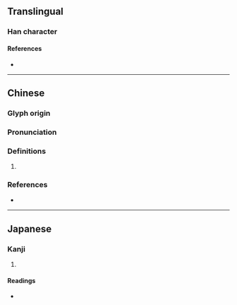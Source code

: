 {{character info/new}}
==Translingual==

===Han character===
{{Han char|rn=75|rad=木|as=08|sn=12|four=44207|canj=DDOIN|ids=⿱林今}}

====References====
* {{Han ref|kx=0535.080|dkj=14996|dj=0923.030|hdz=21226.050|uh=68FD|ud=26877|bh=D9C7|bd=55751}}

----

==Chinese==
{{zh-forms}}

===Glyph origin===
{{Han etym}}

===Pronunciation===
{{zh-pron
|m=chēn,shēn
|c=sam1,cam1
|mc=y
|oc=y
|cat=
}}

===Definitions===
{{zh-hanzi}}

# {{rfdef|zh}}

===References===
* {{R:yue:mfccd}}

----

==Japanese==

===Kanji===
{{ja-kanji|grade=|rs=木08}}

# {{defn|lang=ja|sort=木08}}

====Readings====
* {{ja-readings|on=[[ちん]] (chin), [[しん]] (shin), [[りん]] (rin)|kun=}}